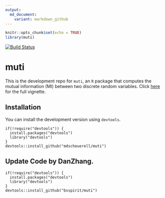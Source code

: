 ```yaml
---
output:
  md_document:
    variant: markdown_github
---
```


```r
knitr::opts_chunk$set(echo = TRUE)
library(muti)
```

[![Build Status](https://travis-ci.org/mdscheuerell/muti.svg?branch=master)](https://travis-ci.org/mdscheuerell/muti)

# muti

This is the development repo for `muti`, an `R` package that computes the mutual information (MI) between two discrete random variables. Click [here](https://mdscheuerell.github.io/muti) for the full vignette.

## Installation

You can install the development version using `devtools`.

```
if(!require("devtools")) {
  install.packages("devtools")
  library("devtools")
}
devtools::install_github("mdscheuerell/muti")
```

## Update Code by DanZhang.

```
if(!require("devtools")) {
  install.packages("devtools")
  library("devtools")
}
devtools::install_github("bsspirit/muti")
```
